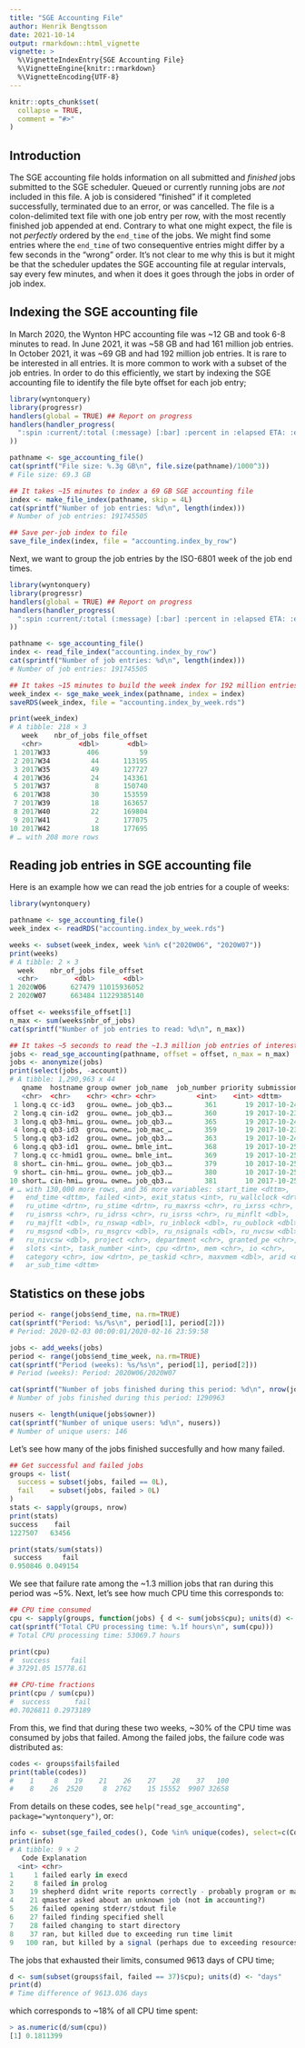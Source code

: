 ```yaml
---
title: "SGE Accounting File"
author: Henrik Bengtsson
date: 2021-10-14
output: rmarkdown::html_vignette
vignette: >
  %\VignetteIndexEntry{SGE Accounting File}
  %\VignetteEngine{knitr::rmarkdown}
  %\VignetteEncoding{UTF-8}
---
```


```r
knitr::opts_chunk$set(
  collapse = TRUE,
  comment = "#>"
)
```

## Introduction

The SGE accounting file holds information on all submitted and _finished_ jobs submitted to the SGE scheduler.  Queued or currently running jobs are _not_ included in this file.  A job is considered "finished" if it completed successfully, terminated due to an error, or was cancelled.  The file is a colon-delimited text file with one job entry per row, with the most recently finished job appended at end.  Contrary to what one might expect, the file is not _perfectly_ ordered by the `end_time` of the jobs.  We might find some entries where the `end_time` of two consequentive entries might differ by a few seconds in the "wrong" order.  It's not clear to me why this is but it might be that the scheduler updates the SGE accounting file at regular intervals, say every few minutes, and when it does it goes through the jobs in order of job index.


## Indexing the SGE accounting file

In March 2020, the Wynton HPC accounting file was ~12 GB and took 6-8 minutes to read.  In June 2021, it was ~58 GB and had 161 million job entries.  In October 2021, it was ~69 GB and had 192 million job entries. It is rare to be interested in all entries.  It is more common to work with a subset of the job entries.  In order to do this efficiently, we start by indexing the SGE accounting file to identify the file byte offset for each job entry;

```r
library(wyntonquery)
library(progressr)
handlers(global = TRUE) ## Report on progress
handlers(handler_progress(
  ":spin :current/:total (:message) [:bar] :percent in :elapsed ETA: :eta"
))

pathname <- sge_accounting_file()
cat(sprintf("File size: %.3g GB\n", file.size(pathname)/1000^3))
# File size: 69.3 GB

## It takes ~15 minutes to index a 69 GB SGE accounting file
index <- make_file_index(pathname, skip = 4L)
cat(sprintf("Number of job entries: %d\n", length(index)))
# Number of job entries: 191745505

## Save per-job index to file
save_file_index(index, file = "accounting.index_by_row")
```

Next, we want to group the job entries by the ISO-6801 week of the job end times.

```r
library(wyntonquery)
library(progressr)
handlers(global = TRUE) ## Report on progress
handlers(handler_progress(
  ":spin :current/:total (:message) [:bar] :percent in :elapsed ETA: :eta"
))

pathname <- sge_accounting_file()
index <- read_file_index("accounting.index_by_row")
cat(sprintf("Number of job entries: %d\n", length(index)))
# Number of job entries: 191745505

## It takes ~15 minutes to build the week index for 192 million entries
week_index <- sge_make_week_index(pathname, index = index)
saveRDS(week_index, file = "accounting.index_by_week.rds")

print(week_index)
# A tibble: 218 × 3
   week    nbr_of_jobs file_offset
   <chr>         <dbl>       <dbl>
 1 2017W33         406          59
 2 2017W34          44      113195
 3 2017W35          49      127727
 4 2017W36          24      143361
 5 2017W37           8      150740
 6 2017W38          30      153559
 7 2017W39          18      163657
 8 2017W40          22      169804
 9 2017W41           2      177075
10 2017W42          18      177695
# … with 208 more rows
```



## Reading job entries in SGE accounting file

Here is an example how we can read the job entries for a couple of weeks:

```r
library(wyntonquery)

pathname <- sge_accounting_file()
week_index <- readRDS("accounting.index_by_week.rds")

weeks <- subset(week_index, week %in% c("2020W06", "2020W07"))
print(weeks)
# A tibble: 2 × 3
  week    nbr_of_jobs file_offset
  <chr>         <dbl>       <dbl>
1 2020W06      627479 11015936052
2 2020W07      663484 11229385140

offset <- weeks$file_offset[1]
n_max <- sum(weeks$nbr_of_jobs)
cat(sprintf("Number of job entries to read: %d\n", n_max))

## It takes ~5 seconds to read the ~1.3 million job entries of interest
jobs <- read_sge_accounting(pathname, offset = offset, n_max = n_max)
jobs <- anonymize(jobs)
print(select(jobs, -account))
# A tibble: 1,290,963 x 44
   qname  hostname group owner job_name  job_number priority submission_time    
   <chr>  <chr>    <chr> <chr> <chr>          <int>    <int> <dttm>             
 1 long.q cc-id3   grou… owne… job_qb3.…        361       19 2017-10-24 09:33:46
 2 long.q cin-id2  grou… owne… job_qb3.…        360       19 2017-10-23 16:09:59
 3 long.q qb3-hmi… grou… owne… job_qb3.…        365       19 2017-10-24 12:01:17
 4 long.q qb3-id3  grou… owne… job_mac_…        359       19 2017-10-23 09:52:44
 5 long.q qb3-id2  grou… owne… job_qb3.…        363       19 2017-10-24 09:41:57
 6 long.q qb3-id1  grou… owne… bmle_int…        368       19 2017-10-25 09:21:41
 7 long.q cc-hmid1 grou… owne… bmle_int…        369       19 2017-10-25 09:23:47
 8 short… cin-hmi… grou… owne… job_qb3.…        379       10 2017-10-25 10:41:51
 9 short… cin-hmi… grou… owne… job_qb3.…        380       10 2017-10-25 10:46:10
10 short… cin-hmi… grou… owne… job_qb3.…        381       10 2017-10-25 10:48:42
# … with 130,000 more rows, and 36 more variables: start_time <dttm>,
#   end_time <dttm>, failed <int>, exit_status <int>, ru_wallclock <drtn>,
#   ru_utime <drtn>, ru_stime <drtn>, ru_maxrss <chr>, ru_ixrss <chr>,
#   ru_ismrss <chr>, ru_idrss <chr>, ru_isrss <chr>, ru_minflt <dbl>,
#   ru_majflt <dbl>, ru_nswap <dbl>, ru_inblock <dbl>, ru_oublock <dbl>,
#   ru_msgsnd <dbl>, ru_msgrcv <dbl>, ru_nsignals <dbl>, ru_nvcsw <dbl>,
#   ru_nivcsw <dbl>, project <chr>, department <chr>, granted_pe <chr>,
#   slots <int>, task_number <int>, cpu <drtn>, mem <chr>, io <chr>,
#   category <chr>, iow <drtn>, pe_taskid <chr>, maxvmem <dbl>, arid <dbl>,
#   ar_sub_time <dttm>
```


## Statistics on these jobs


```r
period <- range(jobs$end_time, na.rm=TRUE)
cat(sprintf("Period: %s/%s\n", period[1], period[2]))
# Period: 2020-02-03 00:00:01/2020-02-16 23:59:58

jobs <- add_weeks(jobs)
period <- range(jobs$end_time_week, na.rm=TRUE)
cat(sprintf("Period (weeks): %s/%s\n", period[1], period[2]))
# Period (weeks): Period: 2020W06/2020W07

cat(sprintf("Number of jobs finished during this period: %d\n", nrow(jobs)))
# Number of jobs finished during this period: 1290963

nusers <- length(unique(jobs$owner))
cat(sprintf("Number of unique users: %d\n", nusers))
# Number of unique users: 146
```

Let's see how many of the jobs finished succesfully and how many failed.

```r
## Get successful and failed jobs
groups <- list(
  success = subset(jobs, failed == 0L),
  fail    = subset(jobs, failed > 0L)
)
stats <- sapply(groups, nrow)
print(stats)
success    fail 
1227507   63456

print(stats/sum(stats))
 success     fail 
0.950846 0.049154
```

We see that failure rate among the ~1.3 million jobs that ran during this period was ~5%.  Next, let's see how much CPU time this corresponds to:

```r
## CPU time consumed
cpu <- sapply(groups, function(jobs) { d <- sum(jobs$cpu); units(d) <- "days"; d })
cat(sprintf("Total CPU processing time: %.1f hours\n", sum(cpu)))
# Total CPU processing time: 53069.7 hours

print(cpu)
#  success     fail 
# 37291.05 15778.61

## CPU-time fractions
print(cpu / sum(cpu))
#  success      fail 
#0.7026811 0.2973189
```

From this, we find that during these two weeks, ~30% of the CPU time was consumed by jobs that failed.  Among the failed jobs, the failure code was distributed as:

```r
codes <- groups$fail$failed
print(table(codes))
#    1     8    19    21    26    27    28    37   100 
#    8    26  2520     8  2762    15 15552  9907 32658
```

From details on these codes, see `help("read_sge_accounting", package="wyntonquery")`, or:

```r
info <- subset(sge_failed_codes(), Code %in% unique(codes), select=c(Code, Explanation))
print(info)
# A tibble: 9 × 2
   Code Explanation                                                                                                       
  <int> <chr>                                                                                                             
1     1 failed early in execd                                                                                             
2     8 failed in prolog                                                                                                  
3    19 shepherd didnt write reports correctly - probably program or machine crash                                        
4    21 qmaster asked about an unknown job (not in accounting?)                                                           
5    26 failed opening stderr/stdout file                                                                                 
6    27 failed finding specified shell                                                                                    
7    28 failed changing to start directory                                                                                
8    37 ran, but killed due to exceeding run time limit                                                                   
9   100 ran, but killed by a signal (perhaps due to exceeding resources), task died, shepherd died (e.g. node crash), etc.
```

The jobs that exhausted their limits, consumed 9613 days of CPU time;

```r
d <- sum(subset(groups$fail, failed == 37)$cpu); units(d) <- "days"
print(d)
# Time difference of 9613.036 days
```

which corresponds to ~18% of all CPU time spent:

```r
> as.numeric(d/sum(cpu))
[1] 0.1811399
```
